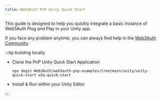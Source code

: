 ```yaml
---
title: Web3Auth PnP Unity Quick Start
---
```


This guide is designed to help you quickly integrate a basic instance of Web3Auth Plug and Play in your Unity app.

If you face any problem anytime, you can always find help in the [Web3Auth Community](https://web3auth.io/community/c/help-pnp/pnp-unity/20).

:::tip building locally

- Clone the PnP Unity Quick Start Application

  ```shell npm2yarn
  npx degit Web3Auth/web3auth-pnp-examples/tree/main/unity/unity-quick-start w3a-quick-start
  ```

- Install & Run within your Unity Editor

:::
